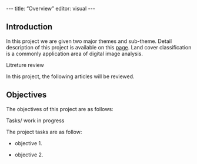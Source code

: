 \-\--
title: "Overview"
editor: visual
\-\--

## Introduction

In this project we are given two major themes and sub-theme. Detail description of this project is available on this [page](https://hujingmin2021-gisproject.netlify.app/). Land cover classification
is a commonly application area of digital image analysis.

Litreture review

In this project, the following articles will be reviewed.

## Objectives

The objectives of this project are as follows:

Tasks/ work in progress

The project tasks are as follow:

-   objective 1.

-   objective 2.
